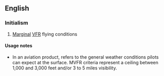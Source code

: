 ==English==

===Initialism===
{{rfc-header|Initialism}}
{{head|en|initialism}}

# {{label|en|aviation}} [[marginal|Marginal]] [[VFR]] flying conditions

====Usage notes====
* In an aviation product, refers to the general weather conditions pilots can expect at the surface. MVFR criteria represent a ceiling between 1,000 and 3,000 feet and/or 3 to 5 miles visibility.
